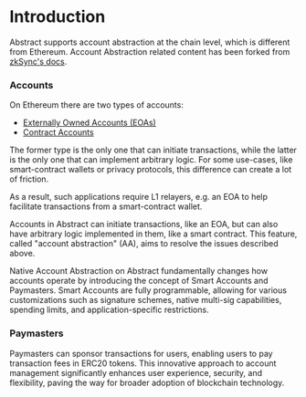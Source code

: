 # Introduction

Abstract supports account abstraction at the chain level, which is different from Ethereum.
Account Abstraction related content has been forked from [zkSync's docs](https://docs.zksync.io/build/developer-reference/account-abstraction).

### Accounts

On Ethereum there are two types of accounts:

- [Externally Owned Accounts (EOAs)](https://ethereum.org/en/developers/docs/accounts/#externally-owned-accounts-and-key-pairs)
- [Contract Accounts](https://ethereum.org/en/developers/docs/accounts/#contract-accounts)

The former type is the only one that can initiate transactions,
while the latter is the only one that can implement arbitrary logic. For some
use-cases, like smart-contract wallets or privacy protocols, this difference can
create a lot of friction.

As a result, such applications require L1 relayers, e.g. an EOA to help facilitate
transactions from a smart-contract wallet.

Accounts in Abstract can initiate transactions, like an EOA, but can also have
arbitrary logic implemented in them, like a smart contract. This feature, called
"account abstraction" (AA), aims to resolve the issues described above.

Native Account Abstraction on Abstract fundamentally changes how accounts operate
by introducing the concept of Smart Accounts and Paymasters. Smart Accounts are
fully programmable, allowing for various customizations such as signature schemes,
native multi-sig capabilities, spending limits, and application-specific restrictions.

### Paymasters

Paymasters can sponsor transactions for users, enabling users to pay
transaction fees in ERC20 tokens. This innovative approach to account management
significantly enhances user experience, security, and flexibility, paving the way for broader adoption of blockchain technology.
